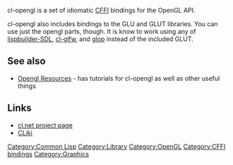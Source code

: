 cl-opengl is a set of idiomatic [[CFFI]] bindings for the OpenGL API.

cl-opengl also includes bindings to the GLU and GLUT libraries. You can use just the opengl parts, though. It is know to work using any of [[lispbuilder-SDL]], [[cl-glfw]], and [[glop]] instead of the included GLUT.

== See also == 
* [[Opengl Resources]] - has tutorials for cl-opengl as well as other useful things

== Links ==
* [http://common-lisp.net/project/cl-opengl/ cl.net project page]
* [http://www.cliki.net/cl-opengl CLiki]

[[Category:Common Lisp]]
[[Category:Library]]
[[Category:OpenGL]]
[[Category:CFFI bindings]]
[[Category:Graphics]]